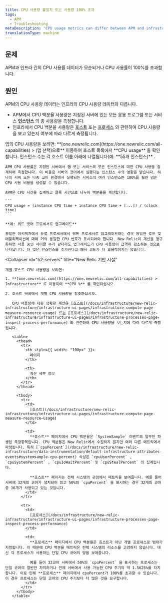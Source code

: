 ```yaml
---
title: CPU 사용량 불일치 또는 사용량 100% 초과
tags:
  - APM
  - Troubleshooting
metaDescription: 'CPU usage metrics can differ between APM and infrastructure. In infrastructure, CPU usage can exceed 100%.'
translationType: machine
---
```


## 문제

APM과 인프라 간의 CPU 사용률 데이터가 모순되거나 CPU 사용률이 100%를 초과합니다.

## 원인

APM의 CPU 사용량 데이터는 인프라의 CPU 사용량 데이터와 다릅니다.

* APM에서 CPU 백분율 사용량은 지정된 서버에 있는 모든 응용 프로그램 또는 서비스 **인스턴스** 의 총 사용량을 측정합니다.
* 인프라에서 CPU 백분율 사용량은 [호스트](/docs/infrastructure/infrastructure-ui-pages/infrastructure-ui/infrastructure-hosts-page/#system-tab) 또는 [프로세스](/docs/infrastructure/infrastructure-ui-pages/infrastructure-ui/infrastructure-hosts-page/#processes-tab) 와 관련하여 CPU 사용량을 보고 있는지 여부에 따라 다르게 측정됩니다.

<CollapserGroup>
  <Collapser
    id="h2-apps"
    title="APM"
  >
    앱의 CPU 사용량을 보려면: **[one.newrelic.com](https://one.newrelic.com/all-capabilities) > (앱 선택)으로** 이동하여 호스트 목록에서 **CPU usage** 을 확인합니다. 인스턴스 수는 각 호스트 이름 아래에 나열됩니다(예: **55개 인스턴스)** .

    APM CPU 사용률은 지정된 서버에서 앱 또는 서비스의 모든 인스턴스에 대한 CPU 사용을 집계하여 측정합니다. 이 비율은 서버의 코어에서 실행되는 인스턴스 수의 영향을 받습니다. 하나의 서버 또는 다중 코어 환경에서 실행되는 서비스의 여러 인스턴스는 100%를 훨씬 넘는 CPU 사용 비율을 생성할 수 있습니다.

    APM은 CPU 시간을 집계하고 클록 시간으로 나누어 백분율을 계산합니다.

    ```
    CPU usage = (instance CPU time + instance CPU time + [...]) / (clock time)
    ```

    **예: 쿼드 코어 프로세서로 업그레이드**

    동일한 아키텍처에서 듀얼 프로세서에서 쿼드 프로세서로 업그레이드하는 경우 동일한 로드 및 애플리케이션에 대해 거의 동일한 CPU 번호가 표시되어야 합니다. New Relic이 계산을 정규화하면 사용 중인 사이클 수가 같더라도 업그레이드가 CPU 사용량이 급격히 감소하는 것으로 나타납니다. 더 많은 인스턴스를 추가한다고 해서 코드가 더 효율적이지는 않습니다.
  </Collapser>

  <Collapser
    id="h2-servers"
    title="New Relic 기반 시설"
  >
    개별 호스트 CPU 사용량을 보려면:

    1. **[one.newrelic.com](https://one.newrelic.com/all-capabilities) > Infrastructure** 로 이동하여 **CPU %** 를 확인하십시오.

    2. 호스트 목록에서 개별 CPU 사용량을 참조하십시오.

       CPU 사용량에 대한 정확한 계산은 [호스트](/docs/infrastructure/new-relic-infrastructure/infrastructure-ui-pages/infrastructure-compute-page-measure-resource-usage) 또는 [프로세스](/docs/infrastructure/new-relic-infrastructure/infrastructure-ui-pages/infrastructure-processes-page-inspect-process-performance) 와 관련하여 CPU 사용량을 보는지에 따라 다르게 측정됩니다.

       <table>
         <thead>
           <tr>
             <th style={{ width: "100px" }}>
               페이지
             </th>

             <th>
               계산 세부 정보
             </th>
           </tr>
         </thead>

         <tbody>
           <tr>
             <td>
               [호스트](/docs/infrastructure/new-relic-infrastructure/infrastructure-ui-pages/infrastructure-compute-page-measure-resource-usage)
             </td>

             <td>
               **호스트** 페이지에서 CPU 백분율은 `SystemSample` 이벤트의 일부인 파생된 측정항목입니다. CPU 백분율은 New Relic에서 수집하지 않지만 여러 다른 메트릭에서 파생됩니다. 특히 [`cpuPercent`](/docs/infrastructure/new-relic-infrastructure/data-instrumentation/default-infrastructure-attributes-events#systemsample-cpu-percent) 속성은 `cpuUserPercent` , `cpuSystemPercent` , `cpuIoWaitPercent` 및 `cpuStealPercent` 의 집계입니다.

               **호스트** 페이지는 전체 시스템의 관점에서 메트릭을 보여줍니다. 예를 들어 서버에 32개의 코어가 설치되어 있고 50%의 `cpuPercent` 을 표시하는 경우 32개의 코어 중 16개가 사용되고 있는 것입니다.
             </td>
           </tr>

           <tr>
             <td>
               [프로세스](/docs/infrastructure/new-relic-infrastructure/infrastructure-ui-pages/infrastructure-processes-page-inspect-process-performance)
             </td>

             <td>
               **프로세스** 페이지에서 CPU 백분율은 호스트가 아닌 개별 프로세스로 범위가 지정됩니다. 이 때문에 CPU 백분율 메트릭은 전체 시스템의 리소스를 고려하지 않습니다. 대신 각 프로세스가 사용하는 단일 CPU 코어의 양을 보여줍니다.

               예를 들어 32코어 서버에서 50%의 `cpuPercent` 을 표시하는 프로세스는 단일 코어의 절반만 차지하거나 전체 서버에서 사용 가능한 CPU 주기의 약 1.5625%를 차지합니다. 이로 인해 **프로세스** 페이지에서 cpuPercent가 100%를 초과할 수 있습니다. 이 경우 프로세스는 단일 코어의 CPU 주기보다 더 많은 것을 요구합니다.
             </td>
           </tr>
         </tbody>
       </table>
  </Collapser>
</CollapserGroup>